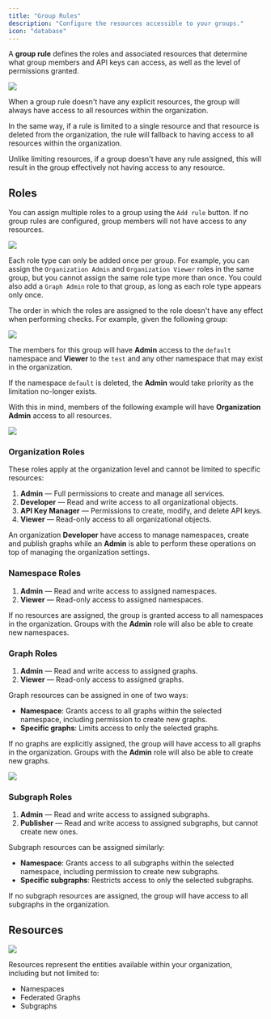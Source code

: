 ```yaml
---
title: "Group Rules"
description: "Configure the resources accessible to your groups."
icon: "database"
---
```


A **group rule** defines the roles and associated resources that determine what group members and API keys can access, as well as the level of permissions granted.

<Frame caption="Group with no rules">
    <img src="/images/studio/group-rules.png" />
</Frame>

When a group rule doesn't have any explicit resources, the group will always have access to all resources within the organization.

In the same way, if a rule is limited to a single resource and that resource is deleted from the organization, the rule will fallback to having access to all resources within the organization.

<Note>
    Unlike limiting resources, if a group doesn't have any rule assigned, this will result in the group effectively not having access to any resource.
</Note>

## Roles

You can assign multiple roles to a group using the `Add rule` button. If no group rules are configured, group members will not have access to any resources.

<Frame caption="Role selector">
    <img src="/images/studio/group-role-selector.png" />
</Frame>

Each role type can only be added once per group. For example, you can assign the `Organization Admin` and `Organization Viewer` roles in the same group, but you cannot assign the same role type more than once. You could also add a `Graph Admin` role to that group, as long as each role type appears only once.

The order in which the roles are assigned to the role doesn't have any effect when performing checks. For example, given the following group:

<Frame>
    <img src="/images/studio/group-example1.png" />
</Frame>

The members for this group will have **Admin** access to the `default` namespace and **Viewer** to the `test` and any other namespace that may exist in the organization.

If the namespace `default` is deleted, the **Admin** would take priority as the limitation no-longer exists.

With this in mind, members of the following example will have **Organization Admin** access to all resources.

<Frame>
    <img src="/images/studio/group-example2.png"/>
</Frame>

### Organization Roles

These roles apply at the organization level and cannot be limited to specific resources:

1. **Admin** — Full permissions to create and manage all services.
2. **Developer** — Read and write access to all organizational objects.
3. **API Key Manager** — Permissions to create, modify, and delete API keys.
4. **Viewer** — Read-only access to all organizational objects.

An organization **Developer** have access to manage namespaces, create and publish graphs while an **Admin** is able to perform these operations on top of managing the organization settings.

### Namespace Roles

1. **Admin** — Read and write access to assigned namespaces.
2. **Viewer** — Read-only access to assigned namespaces.

If no resources are assigned, the group is granted access to all namespaces in the organization. Groups with the **Admin** role will also be able to create new namespaces.

### Graph Roles

1. **Admin** — Read and write access to assigned graphs.
2. **Viewer** — Read-only access to assigned graphs.

Graph resources can be assigned in one of two ways:

- **Namespace**: Grants access to all graphs within the selected namespace, including permission to create new graphs.
- **Specific graphs**: Limits access to only the selected graphs.

If no graphs are explicitly assigned, the group will have access to all graphs in the organization. Groups with the **Admin** role will also be able to create new graphs.

<Frame caption="Graph resource selector">
    <img src="/images/studio/group-graph-resource-selector.png" />
</Frame>

### Subgraph Roles

1. **Admin** — Read and write access to assigned subgraphs.
2. **Publisher** — Read and write access to assigned subgraphs, but cannot create new ones.

Subgraph resources can be assigned similarly:

- **Namespace**: Grants access to all subgraphs within the selected namespace, including permission to create new subgraphs.
- **Specific subgraphs**: Restricts access to only the selected subgraphs.

If no subgraph resources are assigned, the group will have access to all subgraphs in the organization.

## Resources

<Frame caption="Graph resource selector">
    <img src="/images/studio/update-group-screen.png" />
</Frame>

Resources represent the entities available within your organization, including but not limited to:

- Namespaces
- Federated Graphs
- Subgraphs
